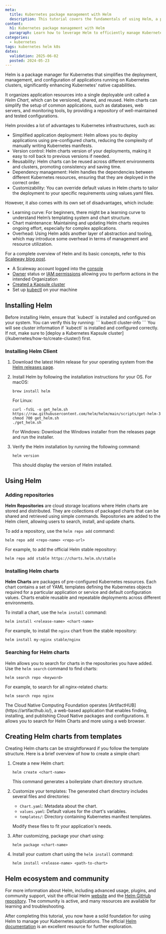 ```yaml
---
meta:
  title: Kubernetes package management with Helm
  description: This tutorial covers the fundamentals of using Helm, a powerful package manager for Kubernetes, to simplify application deployment, management, and configuration.
content:
  h1: Kubernetes package management with Helm
  paragraph: Learn how to leverage Helm to efficiently manage Kubernetes applications through simplified deployments, version control, reusability, and more.
categories:
  - kubernetes
tags: kubernetes helm k8s
dates:
  validation: 2025-06-02
  posted: 2024-05-23
---
```



Helm is a package manager for Kubernetes that simplifies the deployment, management, and configuration of applications running on Kubernetes clusters, significantly enhancing Kubernetes' native capabilities.

It organizes application resources into a single deployable unit called a *Helm Chart*, which can be versioned, shared, and reused.
Helm charts can simplify the setup of common applications, such as databases, web servers, and monitoring tools, by providing a repository of well-maintained and tested configurations.

<Lightbox src="scaleway-helm-schema.webp" alt="" />

Helm provides a lot of advantages to Kubernetes infrastructures, such as:

- Simplified application deployment: Helm allows you to deploy applications using pre-configured charts, reducing the complexity of manually writing Kubernetes manifests.
- Version control: Helm charts version of your deployments, making it easy to roll back to previous versions if needed.
- Reusability: Helm charts can be reused across different environments and clusters, promoting consistency and saving time.
- Dependency management: Helm handles the dependencies between different Kubernetes resources, ensuring that they are deployed in the correct order.
- Customizability: You can override default values in Helm charts to tailor the deployment to your specific requirements using values.yaml files.

However, it also comes with its own set of disadvantages, which include:

- Learning curve: For beginners, there might be a learning curve to understand Helm’s templating system and chart structure.
- Chart maintenance: Maintaining and updating Helm charts requires ongoing effort, especially for complex applications.
- Overhead: Using Helm adds another layer of abstraction and tooling, which may introduce some overhead in terms of management and resource utilization.

For a complete overview of Helm and its basic concepts, refer to this [Scaleway blog post](https://www.scaleway.com/en/blog/helm-guide/).

<Requirements />

- A Scaleway account logged into the [console](https://console.scaleway.com)
- [Owner](/iam/concepts/#owner) status or [IAM permissions](/iam/concepts/#permission) allowing you to perform actions in the intended Organization
- [Created a Kapsule cluster](/kubernetes/how-to/create-cluster/)
- Set up [kubectl](/kubernetes/how-to/connect-cluster-kubectl/) on your machine

## Installing Helm

<Message type="tip">
    Before installing Helm, ensure that `kubectl` is installed and configured on your system. You can verify this by running:
    ```
    kubectl cluster-info
    ```
    You will see cluster information if `kubectl` is installed and configured correctly. If not, make sure to [deploy a Kubernetes Kapsule cluster](/kubernetes/how-to/create-cluster/) first.
</Message>

### Installing Helm Client

1. Download the latest Helm release for your operating system from the [Helm releases page](https://github.com/helm/helm/releases).
2. Install Helm by following the installation instructions for your OS.
   For macOS:
   ```
   brew install helm
   ```
   For Linux:
   ```
   curl -fsSL -o get_helm.sh https://raw.githubusercontent.com/helm/helm/main/scripts/get-helm-3
   chmod 700 get_helm.sh
   ./get_helm.sh
   ```
   For Windows:
   Download the Windows installer from the releases page and run the installer.

3. Verify the Helm installation by running the following command:
   ```
   helm version
   ```
   This should display the version of Helm installed.

## Using Helm

### Adding repositories

**Helm Repositories** are cloud storage locations where Helm charts are stored and distributed.
They are collections of packaged charts that can be shared and retrieved using simple commands.
Repositories are added to the Helm client, allowing users to search, install, and update charts.

To add a repository, use the `helm repo add` command:
```
helm repo add <repo-name> <repo-url>
```
For example, to add the official Helm stable repository:
```
helm repo add stable https://charts.helm.sh/stable
```

### Installing Helm charts

**Helm Charts** are packages of pre-configured Kubernetes resources.
Each chart contains a set of YAML templates defining the Kubernetes objects required for a particular application or service and default configuration values.
Charts enable reusable and repeatable deployments across different environments.

To install a chart, use the `helm install` command:
```
helm install <release-name> <chart-name>
```
For example, to install the `nginx` chart from the stable repository:
```
helm install my-nginx stable/nginx
```

### Searching for Helm charts

Helm allows you to search for charts in the repositories you have added. Use the `helm search` command to find charts:
```
helm search repo <keyword>
```
For example, to search for all nginx-related charts:
```
helm search repo nginx
```

<Message type="tip">
    The Cloud Native Computing Foundation operates [ArtifactHUB](https://artifacthub.io/), a web-based application that enables finding, installing, and publishing Cloud Native packages and configurations. 
    It allows you to search for Helm Charts and more using a web browser.
</Message>

## Creating Helm charts from templates

Creating Helm charts can be straightforward if you follow the template structure. Here is a brief overview of how to create a simple chart:

1. Create a new Helm chart:
   ```
   helm create <chart-name>
   ```
   This command generates a boilerplate chart directory structure.

2. Customize your templates:
   The generated chart directory includes several files and directories:
   - `Chart.yaml`: Metadata about the chart.
   - `values.yaml`: Default values for the chart's variables.
   - `templates/`: Directory containing Kubernetes manifest templates.

   Modify these files to fit your application's needs.

3. After customizing, package your chart using:
   ```
   helm package <chart-name>
   ```

4. Install your custom chart using the `helm install` command:
   ```
   helm install <release-name> <path-to-chart>
   ```

## Helm ecosystem and community

For more information about Helm, including advanced usage, plugins, and community support, visit the official Helm [website](https://helm.sh/) and the [Helm GitHub repository](https://github.com/helm/helm). The community is active, and many resources are available for learning and troubleshooting.

After completing this tutorial, you now have a solid foundation for using Helm to manage your Kubernetes applications. The official [Helm documentation](https://helm.sh/docs/) is an excellent resource for further exploration.